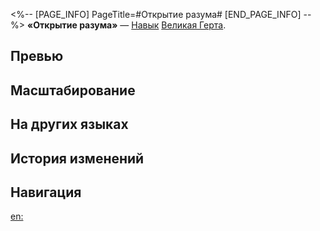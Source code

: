 <%-- [PAGE_INFO]
PageTitle=#Открытие разума#
[END_PAGE_INFO] --%>
{{Навык Инфобокс
|Название         = Открытие разума
|Изображение      = Навык Открытие разума.png
|Персонаж         = Великая Герта
|Тип              = Навык
|Тэг              = Взрывная атака
|УронСтойк        = 15 (основная цель)<br />10<br />5
|ЭнергияГен       = 30
|Энергия          = 
|Длительность     = 
|Описание         = Наносит выбранному противнику ледяной урон, равный {{Цвет|Выделенный|35%—77%}} от силы атаки Великой Герты, и накладывает на него 1 ур. статуса Интерпретация. Наносит поражённой этим навыком цели и соседним целям ледяной урон, равный {{Цвет|Выделенный|35%—77%}} от силы атаки Великой Герты. Этот эффект может повторяться 2 раза.
|Свойство1        = 
|Масштабирование1 = 
}}
'''«Открытие разума»''' — [[Навык]] [[Великая Герта]].

==Превью==
{{Превью
|Файл = Открытие разума Превью
}}

==Масштабирование==
{{Масштабирование навыка
|35%;38.5%;42%;45.5%;49%;52.5%;56.88%;61.25%;65.63%;70%;73.5%;77%;80.5%;84%;87.5%
}}

==На других языках==
{{На других языках
|en   = Big Brain Energy
|zhs  = 格局打开
|zht  = 格局放大
|ja   = {{Rubi|視野|しや}}が{{Rubi|狭|せま}}いよ
|ko   = 시야를 넓혀 봐
|es   = La que sabe, sabe
|fr   = Aux portes de la connaissance
|ru   = Открытие разума
|th   = Big Brain Energy
|vi   = Mở Rộng Tâm Trí
|de   = Erweiterter Horizont
|id   = Big Brain Energy
|pt   = Sabida e Metida
}}

==История изменений==
{{История изменений|3.5}}

==Навигация==
{{Навык Навбокс|Великая Герта}}

[[en:]]